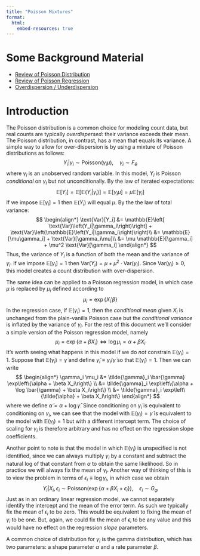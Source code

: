 ```yaml
---
title: "Poisson Mixtures"
format: 
  html:
    embed-resources: true
---
```


# Some Background Material 
- [Review of Poisson Distribution](https://youtu.be/8zNYfvmwhcM?si=Up2CkS1uNlt2W6ie)
- [Review of Poisson Regression](https://youtu.be/yoRDj3JsEqE?si=fGyGTL50HLzCtCvH) 
- [Overdispersion / Underdispersion](https://youtu.be/0_IUTi5Azyg?si=As3Sf6deAdv25S-b)


# Introduction 

The Poisson distribution is a common choice for modeling count data, but real counts are typically *overdispersed*: their variance exceeds their mean. 
The Poisson distribution, in contrast, has a mean that equals its variance.
A simple way to allow for over-dispersion is by using a mixture of Poisson distributions as follows:
$$
Y_i|\gamma_i \sim \text{Poisson}(\gamma_i \mu), \quad \gamma_i \sim F_\theta
$$
where $\gamma_i$ is an unobserved random variable. 
In this model, $Y_i$ is Poisson *conditional* on $\gamma_i$ but not unconditionally.
By the law of iterated expectations:
$$
\mathbb{E}[Y_i] = \mathbb{E}\left[ \mathbb{E}\left(Y_i|\gamma_i\right)\right] = \mathbb{E}[ \gamma_i \mu] = \mu \mathbb{E}[\gamma_i]
$$
If we impose $\mathbb{E}[\gamma_i] = 1$ then $\mathbb{E}(Y_i)$ will equal $\mu$.
By the the law of total variance:
$$
\begin{align*}
\text{Var}[Y_i] &= \mathbb{E}\left[ \text{Var}\left(Y_i|\gamma_i\right)\right] + \text{Var}\left(\mathbb{E}\left(Y_i|\gamma_i\right)\right)\\
&= \mathbb{E}[\mu\gamma_i] + \text{Var}[\gamma_i\mu]\\
&= \mu \mathbb{E}[\gamma_i] + \mu^2 \text{Var}[\gamma_i]
\end{align*}
$$
Thus, the variance of $Y_i$ is a function of both the mean and the variance of $\gamma_i$.
If we impose $\mathbb{E}[\gamma_i]=1$ then $\text{Var}(Y_i) = \mu + \mu^2\cdot \text{Var}(\gamma_i)$. 
Since $\text{Var}(\gamma_i) \geq 0$, this model creates a count distribution with over-dispersion. 

The same idea can be applied to a Poisson regression model, in which case $\mu$ is replaced by $\mu_i$ defined according to
$$
\mu_i = \exp\left\{X_i'\beta \right\}
$$
In the regression case, if $\mathbb{E}(\gamma_i)=1$, then the *conditional mean* given $X_i$ is unchanged from the plain-vanilla Poisson case but the *conditional variance* is inflated by the variance of $\gamma_i$.
For the rest of this document we'll consider a simple version of the Poisson regression model, namely
$$
\mu_i = \exp\left\{\alpha + \beta X_i\right\} \iff \log \mu_i = \alpha + \beta X_i
$$
It's worth seeing what happens in this model if we do *not* constrain $\mathbb{E}(\gamma_i)=1$.
Suppose that $\mathbb{E}(\gamma_i) = \bar{\gamma}$ and define $\tilde{\gamma}_i \equiv \gamma_i / \bar{\gamma}$ so that $\mathbb{E}(\tilde{\gamma}_i) = 1$. 
Then we can write 
$$
\begin{align*}
\gamma_i \mu_i  &= \tilde{\gamma}_i \bar{\gamma} \exp\left\{\alpha + \beta X_i\right\} \\
&= \tilde{\gamma}_i \exp\left\{\alpha + \log \bar{\gamma} +  \beta X_i\right\} \\
&= \tilde{\gamma}_i \exp\left\{\tilde{\alpha} + \beta X_i\right\} 
\end{align*}
$$
where we define $\tilde{\alpha} = \alpha + \log \bar{\gamma}$.
Since conditioning on $\tilde{\gamma}_i$ is equivalent to conditioning on $\gamma_i$, we can see that the model with $\mathbb{E}(\gamma_i) = \bar{\gamma}$ is equivalent to the model with $\mathbb{E}(\gamma_i) = 1$ but with a different intercept term. 
The choice of scaling for $\gamma_i$ is therefore arbitrary and has no effect on the regression slope coefficients. 

Another point to note is that the model in which $\mathbb{E}(\gamma_i)$ is unspecified is not identified, since we can always multiply $\gamma_i$ by a constant and subtract the natural log of that constant from $\alpha$ to obtain the same likelihood.
So in practice we will always fix the mean of $\gamma_i$. 
Another way of thinking of this is to view the problem in terms of $\epsilon_i \equiv \log \gamma_i$, in which case we obtain 
$$
Y_i|X_i, \epsilon_i \sim \text{Poisson}(\exp\{\alpha + \beta X_i + \epsilon_i\}), \quad \epsilon_i \sim G_\varphi
$$
Just as in an ordinary linear regression model, we cannot separately identify the intercept and the mean of the error term. 
As such we typically fix the mean of $\epsilon_i$ to be zero.
This would be equivalent to fixing the mean of $\gamma_i$ to be one.
But, again, we could fix the mean of $\epsilon_i$ to be any value and this would have no effect on the regression *slope* parameters. 


A common choice of distribution for $\gamma_i$ is the gamma distribution, which has two parameters: a shape parameter $\alpha$ and a rate parameter $\beta$.












